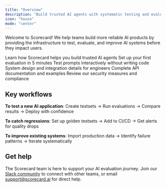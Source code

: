 ```yaml
---
title: "Overview"
description: "Build trusted AI agents with systematic testing and evaluation"
icon: "house"
mode: "center"
---
```


Welcome to Scorecard! We help teams build more reliable AI products by providing the infrastructure to test, evaluate, and improve AI systems before they impact users.

<CardGroup cols={2}>
  <Card title="What is Scorecard?" icon="rocket" href="/intro/what-is-scorecard">
    Learn how Scorecard helps you build trusted AI agents
  </Card>
  <Card title="Get started quickly" icon="play" href="/intro/quickstart">
    Set up your first evaluation in 5 minutes
  </Card>
  <Card title="Try the playground" icon="flask" href="/features/playground">
    Test prompts interactively without writing code
  </Card>
  <Card title="Technical architecture" icon="diagram-project" href="/intro/technical-system-overview">
    System design and integration details for engineers
  </Card>
  <Card title="API Reference" icon="code" href="/api-reference/overview">
    Complete API documentation and examples
  </Card>
  <Card title="Privacy & Security" icon="shield" href="https://trust.scorecard.io/">
    Review our security measures and compliance
  </Card>
</CardGroup>

## Key workflows

**To test a new AI application**: Create testsets → Run evaluations → Compare results → Deploy with confidence

**To catch regressions**: Set up golden testsets → Add to CI/CD → Get alerts for quality drops

**To improve existing systems**: Import production data → Identify failure patterns → Iterate systematically

## Get help

The Scorecard team is here to support your AI evaluation journey. Join our [Slack community](https://scorecard.io/slack) to connect with other teams, or email support@scorecard.ai for direct help.